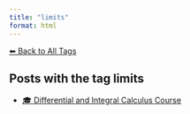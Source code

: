 ```yaml
---
title: "limits"
format: html
---
```


[⬅ Back to All Tags](../tags.qmd)

## Posts with the tag **limits**

- [🎓 Differential and Integral Calculus Course](/posts/courses/mathematics/calculus/index.html)
